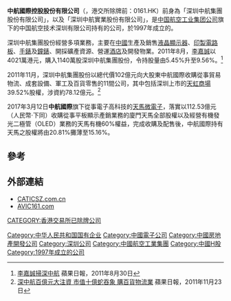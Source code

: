 '''中航國際控股股份有限公司'''（'''{{lang-en|AVIC International Holdings Limited}}'''，港交所除牌前：0161.HK）前身為「深圳中航集團股份有限公司」，以及「深圳中航實業股份有限公司」，是[[中国航空工业集团公司|中国航空工业集团公司]]旗下的中国航空技术深圳有限公司持有的公司，於1997年成立的。

深圳中航集團股份經營多項業務，主要在[[中國|中國]]生產及銷售[[液晶顯示器|液晶顯示器]]、[[印製電路板|印製電路板]]、[[手錶|手錶]]及[[鐘錶|鐘錶]]、開採礦產資源、營運[[酒店|酒店]]及開發物業。2011年8月，[[李嘉誠|李嘉誠]]以4021萬港元，購入1140萬股深圳中航集團股份，令持股量由5.45%升至9.56%。<ref>[http://hk.apple.nextmedia.com/template/apple/art_main.php?iss_id=20110830&sec_id=15307&subsec=15320&art_id=15567872 李嘉誠掃深中航] 蘋果日報，2011年8月30日</ref>

2011年11月，深圳中航集團股份以總代價102億元向大股東中航國際收購從事貿易物流、成套設備、軍工及百貨零售的11間公司，其中包括深圳上市的[[天虹商場|天虹商場]]39.52%股權，涉資約78.12億元。<ref>[http://hk.apple.nextmedia.com/financeestate/art/20111123/15826541 深中航百億元大注資 市值十億蛇吞象 購百貨物流業] {{Wayback|url=http://hk.apple.nextmedia.com/financeestate/art/20111123/15826541 |date=20140104154136 }} 蘋果日報，2011年11月23日</ref>

2017年3月12日'''中航國際'''旗下從事電子高科技的[[天馬微電子|天馬微電子]]，落實以112.53億元（人民幣·下同）收購從事平板顯示產銷業務的廈門天馬全部股權以及經營有機發光二極管（OLED）業務的天馬有機60%權益，完成收購及配售後，中航國際持有天馬之股權將由20.81%攤薄至15.16%。

==參考==
{{reflist}}

==外部連結==
*[http://www.caticsz.com.cn/ CATICSZ.com.cn]{{Wayback|url=http://www.caticsz.com.cn/ |date=20110911223232 }}
*[http://www.avic161.com/ AVIC161.com]{{Wayback|url=http://www.avic161.com/ |date=20130622030910 }}
{{华强北}}
[[Category:中华人民共和国国有企业|Category:中华人民共和国国有企业]]
[[Category:中國電子公司|Category:中國電子公司]]
[[Category:中國房地產開發公司|Category:中國房地產開發公司]]
[[Category:深圳公司|Category:深圳公司]]
[[Category:中國航空工業集團|Category:中國航空工業集團]]
[[Category:中國H股|Category:中國H股]]
[[Category:1997年成立的公司|Category:1997年成立的公司]]
[[CATEGORY:香港交易所已除牌公司|CATEGORY:香港交易所已除牌公司]]